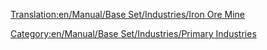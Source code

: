 [[Translation:en/Manual/Base Set/Industries/Iron Ore Mine]]
{{en/Manual/Base Set/Industries/Industries|Image=[[File:en/Manual/Base Set/Industries/Ironoremine.png]]
|name=Iron Ore Mine
|climates=[[en/Manual/Climates]].
|accepts=Nothing
|produces=[[en/Manual/Base Set/Cargos/Iron Ore]]
|notes=Not present in other [[en/Manual/Climates]].
}}
[[Category:en/Manual/Base Set/Industries/Primary Industries]]